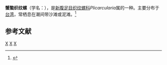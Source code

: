 {{Speciesbox
| taxon = Plicarcularia pullus
| binomial_authority = (Linnaeus, 1758)
}}
'''蟹螯织纹螺'''（学名：''{{lang|la|Plicarcularia pullus}}''），是[[新腹足目|新腹足目]][[织纹螺科|织纹螺科]]''Plicarcularia''属的一种。主要分布于[[台湾|台湾]]，常栖息在潮间带沙滩或泥滩。<ref>{{cite web|url=http://shell.sinica.edu.tw/chinese/shellbase_detail.php?science_no=1031|title=国际贝库：蟹螯织纹螺|publisher=台湾贝类资料库|accessdate=2009-08-11|archive-date=2016-03-04|archive-url=https://web.archive.org/web/20160304111504/http://shell.sinica.edu.tw/chinese/shellbase_detail.php?science_no=1031|dead-url=no}}</ref>

== 参考文献 ==
{{reflist}}

{{taxonbar}}
[[Category:_1758年描述的动物|X]]
[[Category:织纹螺科|X]]
[[Category:_卡尔·林奈命名的生物分类|X]]